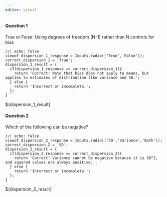 ```yaml
---
editor: visual
---
```


#### Question 1

True or False: Using degrees of freedom (N-1) rather than N controls for bias
```ojs
//| echo: false
viewof dispersion_1_response = Inputs.radio(['True','False']);
correct_dispersion_1 = 'True';
dispersion_1_result = {
  if(dispersion_1_response == correct_dispersion_1){
    return 'Correct! Note that bias does not apply to means, but applies to estimates of distribution like variance and SD.';
  } else {
    return 'Incorrect or incomplete.';
  };
}
```
${dispersion_1_result}

#### Question 2

Which of the following can be negative?
```ojs
//| echo: false
viewof dispersion_2_response = Inputs.radio(['SD','Variance','Both']);
correct_dispersion_2 = 'SD';
dispersion_2_result = {
  if(dispersion_2_response == correct_dispersion_2){
    return 'Correct! Variance cannot be negative because it is SD^2, and squared values are always positive.';
  } else {
    return 'Incorrect or incomplete.';
  };
}
```
${dispersion_2_result}